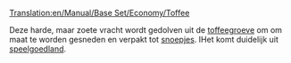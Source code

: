 [[Translation:en/Manual/Base Set/Economy/Toffee]]

{{nl/Vracht|name=Toffee
|image=ToffeeQuarry.png
|geproduceerd=[[nl/Manual/Base Set/Economy/Toffeegroeve|Toffeegroeve]]
| geaccepteerd=[[nl/Manual/Base Set/Economy/Snoepfabriek|Snoepfabriek]]
}}

Deze harde, maar zoete vracht wordt gedolven uit de [[nl/Manual/Base Set/Economy/Toffeegroeve|toffeegroeve]] om om maat te worden gesneden en verpakt tot [[nl/Manual/Base Set/Economy/Snoep|snoepjes]]. IHet komt duidelijk uit [[nl/Manual/Klimaat#Speelgoedland|speelgoedland]].